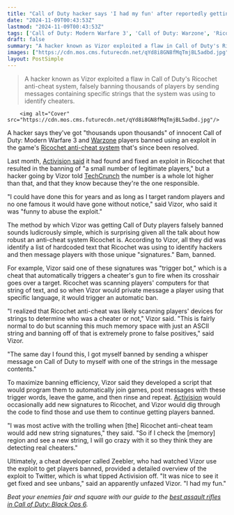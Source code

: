 ```yaml
---
title: "Call of Duty hacker says 'I had my fun' after reportedly getting thousands of Warzone and Modern Warfare 3 players falsely banned"
date: "2024-11-09T00:43:53Z"
lastmod: "2024-11-09T00:43:53Z"
tags: ['Call of Duty: Modern Warfare 3', 'Call of Duty: Warzone', 'Ricochet', 'Anti-Cheat', 'Exploit', 'Hacking']
draft: false
summary: "A hacker known as Vizor exploited a flaw in Call of Duty's Ricochet anti-cheat system, falsely banning thousands of players by sending messages containing specific strings that the system was using to identify cheaters."
images: ["https://cdn.mos.cms.futurecdn.net/qYd8i8GN8fMqTmjBL5adbd.jpg"]
layout: PostSimple
---
```

> A hacker known as Vizor exploited a flaw in Call of Duty's Ricochet anti-cheat system, falsely banning thousands of players by sending messages containing specific strings that the system was using to identify cheaters.


        <img alt="Cover" src="https://cdn.mos.cms.futurecdn.net/qYd8i8GN8fMqTmjBL5adbd.jpg"/>
        
A hacker says they've got "thousands upon thousands" of innocent Call of Duty: Modern Warfare 3 and [Warzone](https://www.gamesradar.com/call-of-duty-warzone-guide/) players banned using an exploit in the game's [Ricochet anti-cheat system](https://www.gamesradar.com/warzone-ricochet-anti-cheat-kernel-level/) that's since been resolved.

Last month, [Activision said](https://x.com/CODUpdates/status/1847001212761350574) it had found and fixed an exploit in Ricochet that resulted in the banning of "a small number of legitimate players," but a hacker going by Vizor told [TechCrunch](https://techcrunch.com/2024/11/07/hacker-says-they-banned-thousands-of-call-of-duty-gamers-by-abusing-anti-cheat-flaw/) the number is a whole lot higher than that, and that they know because they're the one responsible.

"I could have done this for years and as long as I target random players and no one famous it would have gone without notice," said Vizor, who said it was "funny to abuse the exploit."

The method by which Vizor was getting Call of Duty players falsely banned sounds ludicrously simple, which is surprising given all the talk about how robust an anti-cheat system Ricochet is. According to Vizor, all they did was identify a list of hardcoded text that Ricochet was using to identify hackers and then message players with those unique "signatures." Bam, banned.

For example, Vizor said one of these signatures was "trigger bot," which is a cheat that automatically triggers a cheater's gun to fire when its crosshair goes over a target. Ricochet was scanning players' computers for that string of text, and so when Vizor would private message a player using that specific language, it would trigger an automatic ban.

"I realized that Ricochet anti-cheat was likely scanning players' devices for strings to determine who was a cheater or not," Vizor said. "This is fairly normal to do but scanning this much memory space with just an ASCII string and banning off of that is extremely prone to false positives," said Vizor.

"The same day I found this, I got myself banned by sending a whisper message on Call of Duty to myself with one of the strings in the message contents."

To maximize banning efficiency, Vizor said they developed a script that would program them to automatically join games, post messages with these trigger words, leave the game, and then rinse and repeat. [Activision](https://www.gamesradar.com/tag/activision/) would occasionally add new signatures to Ricochet, and Vizor would dig through the code to find those and use them to continue getting players banned.

"I was most active with the trolling when [the] Ricochet anti-cheat team would add new string signatures," they said. "So if I check the [memory] region and see a new string, I will go crazy with it so they think they are detecting real cheaters."

Ultimately, a cheat developer called Zeebler, who had watched Vizor use the exploit to get players banned, provided a detailed overview of the exploit to Twitter, which is what tipped Activision off. "It was nice to see it get fixed and see unbans," said an apparently unfazed Vizor. "I had my fun."

*Beat your enemies fair and square with our guide to the *[<em>best assault rifles in Call of Duty: Black Ops 6</em>](https://www.gamesradar.com/games/call-of-duty/black-ops-6-ars-best-bo6/)*.*
        